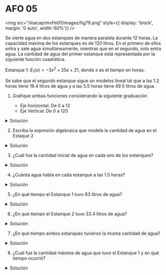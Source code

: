 # AFO 05

<img
	src="/inacap/mvfm01/images/fig79.png"
	style={{ display: 'block', margin: '0 auto', width:'60%'}}
/>
<br/>

Se vierte agua en dos estanques de manera paralela durante 12 horas. La capacidad máxima de los estanques es de 120 litros. En el primero de ellos entra y sale agua simultáneamente, mientras que en el segundo, solo entra agua. La cantidad de agua del primer estanque está representada por la siguiente función cuadrática.

Estanque 1: $E_1(x) = -3x^2 + 25x + 21$, donde $x$ es el tiempo en horas.

Se sabe que el segundo estanque sigue un modelos lineal tal que a las 1.2 horas tiene 19.4 litros de agua y a las 5.5 horas tiene 49.5 litros de agua.

1. Grafique ambas funciones considerando la siguiente graduación
    
    - Eje horizontal: De 0 a 12 
    - Eje Vertical: De 0 a 120 

<details>
    <summary>Solución</summary>
<br/>
<img
	src="/inacap/mvfm01/images/fig80.svg"
	style={{ display: 'block', margin: '0 auto', width:'100%'}}
/>
<br/>
</details>

2. Escriba la expresión algebraica que modela la cantidad de agua en el Estaque 2

<details>
    <summary>Solución</summary>
<br/>
<img
	src="/inacap/mvfm01/images/fig81.png"
	style={{ display: 'block', margin: '0 auto', width:'40%'}}
/>
<br/>
</details>

3. ¿Cuál fue la cantidad inicial de agua en cada uno de los estanques?

<details>
    <summary>Solución</summary>
<br/>
<img
	src="/inacap/mvfm01/images/fig82.png"
	style={{ display: 'block', margin: '0 auto', width:'20%'}}
/>
<br/>

- Cantidad inicial Estanque 1: 21 litros
- Cantidad inicial Estanque 2: 11 litros
</details>

4. ¿Cuánta agua había en cada estanque a las 1.5 horas?

<details>
    <summary>Solución</summary>
<br/>
<img
	src="/inacap/mvfm01/images/fig83.png"
	style={{ display: 'block', margin: '0 auto', width:'25%'}}
/>
<br/>

Cantidad de agua luego de 1.5 horas:

- Estanque 1: 51.75 litros
- Estanque 2: 21.5 litros
</details>

5. ¿En qué tiempo el Estanque 1 tuvo 83 litros de agua?

<details>
    <summary>Solución</summary>
<br/>
<img
	src="/inacap/mvfm01/images/fig84.png"
	style={{ display: 'block', margin: '0 auto', width:'45%'}}
/>
<br/>

El Estanque 1 no llega a los 83 litros. Su máximo es de 73.08 litros, luego de 4.17 horas
</details>

6. ¿En qué tiempo el Estanque 2 tuvo 33.4 litros de agua?

<details>
    <summary>Solución</summary>
<br/>
<img
	src="/inacap/mvfm01/images/fig85.png"
	style={{ display: 'block', margin: '0 auto', width:'35%'}}
/>
<br/>

El Estanque 2 tuvo 33.4 litros de agua luego de 3.2 horas
</details>

7. ¿En qué tiempo ambos estanques tuvieron la misma cantidad de agua?

<details>
    <summary>Solución</summary>
<br/>
<img
	src="/inacap/mvfm01/images/fig86.png"
	style={{ display: 'block', margin: '0 auto', width:'45%'}}
/>
<br/>

Ambos estanques tuvieron la misma cantidad de agua luego de 6.51 horas
</details>

8. ¿Cuál fue la cantidad máxima de agua que tuvo el Estanque 1 y en qué tiempo ocurrió?

<details>
    <summary>Solución</summary>
<br/>
<img
	src="/inacap/mvfm01/images/fig84.png"
	style={{ display: 'block', margin: '0 auto', width:'40%'}}
/>
<br/>

La máxima cantidad de agua que tuvo el Estanque 1 fue de 73.08 litros, luego de 4.17 horas.
</details>
